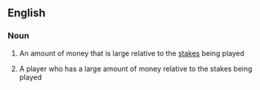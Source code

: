 ==English==

===Noun===
{{en-noun|head=[[deep]] [[stack]]}}

#{{poker}} An amount of money that is large relative to the [[stakes]] being played
#{{poker}} A player who has a large amount of money relative to the stakes being played